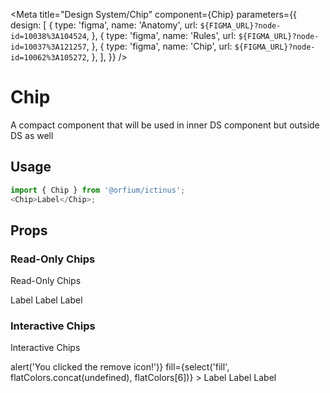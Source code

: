 
<Meta
  title="Design System/Chip"
  component={Chip}
  parameters={{
    design: [
      {
        type: 'figma',
        name: 'Anatomy',
        url: `${FIGMA_URL}?node-id=10038%3A104524`,
      },
      {
        type: 'figma',
        name: 'Rules',
        url: `${FIGMA_URL}?node-id=10037%3A121257`,
      },
      {
        type: 'figma',
        name: 'Chip',
        url: `${FIGMA_URL}?node-id=10062%3A105272`,
      },
    ],
  }}
/>

# Chip

A compact component that will be used in inner DS component but outside DS as well

## Usage

```js
import { Chip } from '@orfium/ictinus';
<Chip>Label</Chip>;
```

## Props

<Props of={Chip} />

### Read-Only Chips

Read-Only Chips

<Preview>
  <Story name="Read-Only Chips">
    <Stack>
      <Chip fill={select('fill', flatColors.concat(undefined), flatColors[3])}>Label</Chip>
      <Chip
        fill={select('fill', flatColors.concat(undefined), flatColors[3])}
        thumbnail={{ src: '', name: 'KN' }}
      >
        Label
      </Chip>
      <Chip
        thumbnail={{ src: 'https://mui.com/static/images/avatar/1.jpg', name: 'J' }}
        fill={select('fill', flatColors.concat(undefined), flatColors[3])}
      >
        Label
      </Chip>
    </Stack>
  </Story>
</Preview>

### Interactive Chips

Interactive Chips

<Preview>
  <Story name="Interactive Chips">
    <Stack>
      <Chip
        styleType={'interactive'}
        onClear={() => alert('You clicked the remove icon!')}
        fill={select('fill', flatColors.concat(undefined), flatColors[6])}
      >
        Label
      </Chip>
      <ChipShowcase
        styleType={'interactive'}
        isChecked
        fill={select('fill', flatColors.concat(undefined), flatColors[6])}
      >
        Label
      </ChipShowcase>
      <ChipShowcase
        styleType={'interactive'}
        badgeNumber={5}
        fill={select('fill', flatColors.concat(undefined), flatColors[6])}
      >
        Label
      </ChipShowcase>
    </Stack>
  </Story>
</Preview>

<!-- # Chip with Icons

Chip with Icons
<Preview>
  <Story name="Chip with Icons">
    <Stack>
      <ChipShowcase
        fill={select('fill', flatColors.concat(undefined), flatColors[0])}
      >
        <div>{text('text', 'Label')}</div>
      </ChipShowcase>
    </Stack>
  </Story>
</Preview> -->
